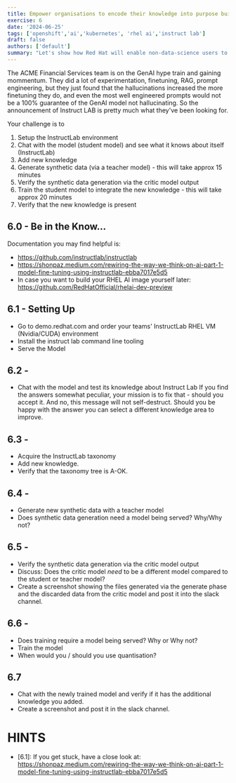 ```yaml
---
title: Empower organisations to encode their knowledge into purpose built Large Language Models 
exercise: 6
date: '2024-06-25'
tags: ['openshift','ai','kubernetes', 'rhel ai','instruct lab']
draft: false
authors: ['default']
summary: "Let's show how Red Hat will enable non-data-science users to `instruction-tune` AI models, using some simple RHEL-AI and Instruct Lab tooling"
---
```


The ACME Financial Services team is on the GenAI hype train and gaining mommentum. They did a lot of experimentation, finetuning, RAG, prompt engineering, but they just found that the hallucinations increased the more finetuning they do, and even the most well engineered prompts would not be a 100% guarantee of the GenAI model not hallucinating.
So the announcement of Instruct LAB is pretty much what they've been looking for.

Your challenge is to 
1) Setup the InstructLab environment
2) Chat with the model (student model) and see what it knows about itself (InstructLab)
3) Add new knowledge 
4) Generate synthetic data (via a teacher model) - this will take approx 15 minutes
5) Verify the synthetic data generation via the critic model output
6) Train the student model to integrate the new knowledge - this will take approx 20 minutes
7) Verify that the new knowledge is present

## 6.0 - Be in the Know...
Documentation you may find helpful is:
- https://github.com/instructlab/instructlab
- https://shonpaz.medium.com/rewiring-the-way-we-think-on-ai-part-1-model-fine-tuning-using-instructlab-ebba7017e5d5
- In case you want to build your RHEL AI image yourself later: https://github.com/RedHatOfficial/rhelai-dev-preview

## 6.1 - Setting Up
- Go to demo.redhat.com and order your teams' InstructLab RHEL VM (Nvidia/CUDA) environment
- Install the instruct lab command line tooling
- Serve the Model

## 6.2 - 
- Chat with the model and test its knowledge about Instruct Lab 
If you find the answers somewhat peculiar, your mission is to fix that - should you accept it. And no, this message will not self-destruct. Should you be happy with the answer you can select a different knowledge area to improve.

## 6.3 -
- Acquire the InstructLab taxonomy 
- Add new knowledge. 
- Verify that the taxonomy tree is A-OK.

## 6.4 -
- Generate new synthetic data with a teacher model 
- Does synthetic data generation need a model being served? Why/Why not?

## 6.5 -
- Verify the synthetic data generation via the critic model output
- Discuss: Does the critic model _need_ to be a different model compared to the student or teacher model?
- Create a screenshot showing the files generated via the generate phase and the discarded data from the critic model and post it into the slack channel.

## 6.6 -
- Does training require a model being served? Why or Why not?
- Train the model
- When would you / should you use quantisation?

## 6.7
- Chat with the newly trained model and verify if it has the additional knowledge you added.
- Create a screenshot and post it in the slack channel.


# HINTS
- [6.1]: If you get stuck, have a close look at: https://shonpaz.medium.com/rewiring-the-way-we-think-on-ai-part-1-model-fine-tuning-using-instructlab-ebba7017e5d5

